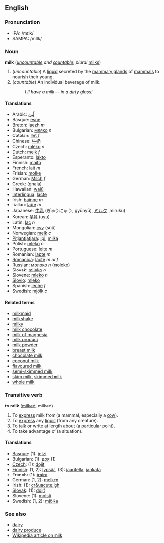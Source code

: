 ==English==
===Pronunciation===
*IPA: /mɪlk/
*SAMPA: /mIlk/

===Noun===
'''milk''' (''[[uncountable]] and [[countable]]''; ''plural'' [[milks]])

#(''uncountable'') A [[liquid]] secreted by the [[mammary gland]]s of [[mammal]]s to nourish their young.
#(''countable'') An individual beverage of milk.
#:''I'll have a milk &mdash; in a dirty glass!''

====Translations====
*Arabic: [[لّبن]]
*Basque: [[esne]]
*Breton: [[laezh]] ''m''
*Bulgarian: [[мляко]] ''n''
*Catalan: [[llet]] ''f''
*Chinese: [[牛奶]]
*Czech: [[mléko]] ''n''
*Dutch: [[melk]] ''f''
*Esperanto: [[lakto]]
*Finnish: [[maito]]
*French: [[lait]] ''m''
*Frisian: [[molke]]
*German: [[Milch]] ''f''
*Greek: (ghala)
*Hawaiian: [[waiū]]
*[[Interlingua]]: [[lacte]]
*Irish: [[bainne]] ''m''
*Italian: [[latte]] ''m''
*Japanese: [[牛乳]] (ぎゅうにゅう, gyūnyū), [[ミルク]] (miruku)
*Korean: [[우유]] (uyu)
*Latin: [[lac]] ''n''
*Mongolian: [[сүү]] (s&uuml;&uuml;)
*Norwegian: [[melk]] ''c''
*[[Pitjantjatjara]]: [[ipi]], [[milka]]
*Polish: [[mleko]] ''n''
*Portuguese: [[leite]] ''m''
*Romanian: [[lapte]] ''m''
*[[Romanica]]: [[lacte]] ''m or f''
*Russian: [[молоко]] ''n'' (moloko)
*Slovak: [[mlieko]] ''n''
*Slovene: [[mleko]] ''n''
*[[Slovio]]: [[mleko]]
*Spanish: [[leche]] ''f''
*Swedish: [[mjölk]] ''c''

====Related terms====
*[[milkmaid]]
*[[milkshake]]
*[[milky]]
*[[milk chocolate]]
*[[milk of magnesia]]
*[[milk product]]
*[[milk powder]]
*[[breast milk]]
*[[chocolate milk]]
*[[coconut milk]]
*[[flavoured milk]]
*[[semi-skimmed milk]]
*[[skim milk]], [[skimmed milk]]
*[[whole milk]]

===Transitive verb===
'''to milk''' ([[milked]], milked)

#To [[express]] milk from (a mammal, especially a [[cow]]).
#To [[express]] any [[liquid]] (from any creature).
#To talk or write at length about (a particular point).
#To take advantage of (a situation).

====Translations====
*[[Basque]]: (1): [[jetzi]]
*Bulgarian: (1): [[доя]] (1)
*[[Czech]]: (1): [[dojit]]
*[[Finnish]]: (1, 2): [[lypsää]], (3): [[jaaritella]], [[jankata]]
*French: (1): [[traire]]
*German: (1, 2): [[melken]]
*Irish: (1): [[cr&uacute;igh]]
*[[Slovak]]: (1): [[dojiť]]
*Slovene: (1): [[molsti]]
*Swedish: (1, 2): [[mjölka]]

===See also===
*[[dairy]]
*[[dairy produce]]
*[[w:milk|Wikipedia article on milk]]